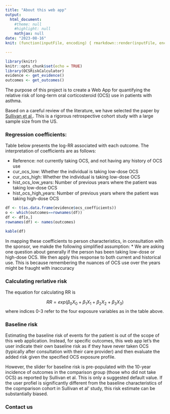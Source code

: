 ```yaml
---
title: "About this web app"
output: 
  html_document: 
    #theme: null
    #highlight: null
    mathjax: null
date: "2023-08-16"
knit: (function(inputFile, encoding) { rmarkdown::render(inputFile, encoding = encoding, output_file = file.path(dirname(inputFile), '/www/About.html')) })

---
```


```r
library(knitr)
knitr::opts_chunk$set(echo = TRUE)
library(OCSRiskCalculator)
evidence <- get_evidence()
outcomes <- get_outcomes()
```

The purpose of this project is to create a Web App for quantifying the relative risk of long-term oral corticosteroid (OCS) use in patients with asthma.

Based on a careful review of the literature, we have selected the paper by [Sullivan et al, ](http://dx.doi.org/10.1016/j.jaci.2017.04.009). This is a rigorous retrospective cohort study with a large sample size from the US.


### Regression coefficients:
Table below presents the log-RR associated with each outcome. 
The interpretation of coefficients are as follows:

* Reference: not currently taking OCS, and not having any history of OCS use
* cur_ocs_low: Whether the individual is taking low-dose OCS
* cur_ocs_high: Whether the individual is taking low-dose OCS
* hist_ocs_low_years: Number of previous years where the patient was taking low-dose OCS
* hist_ocs_high_years:  Number of previous years where the patient was taking high-dose OCS

```r
df <- t(as.data.frame(evidence$ocs_coefficients))
o <- which(outcomes==rownames(df))
df <- df[o,]
rownames(df) <- names(outcomes)

kable(df)
```

In mapping these coefficients to person characteristics, in consultation with the sponsor, we makde the following simplified assumption: 
* We are asking one question about generally if the person has been taking low-dose or high-dose OCS. We then apply this response to both current and historical use. This is because remembering the nuances of OCS use over the years might be fraught with inaccuracy



### Calculating rerlative risk

The equation for calculating RR is

$$ RR = exp(\beta_0X_0+\beta_1X_1+\beta_2X_2+\beta_3X_3) $$
where indices 0-3 refer to the four exposure variables as in the table above.



### Baseline risk
Estimating the baseline risk of events for the patient is out of the scope of this web application. Instead, for specific outcomes, this web app let's the user indicate their own baseline risk as if they have never taken OCS (typically after consultation with their care provider) and then evaluate the added risk given the specified OCS exposure profile.

However, the slider for baseline risk is pre-populated with the 10-year incidence of outcomes in the comparison group (those who did not take OCS) as reported by Sullivan et al. This is only a suggested default value. If the user profiel is significantly different from the baseline characteristics of the copmparison cohort in Sullivan et al' study, this risk estimate can be substantially biased.


### Contact us

